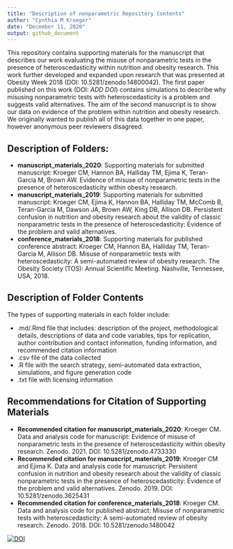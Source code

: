 ---
title: "Description of nonparametric Repository Contents"
author: "Cynthia M Kroeger"
date: "December 11, 2020"
output: github_document
---

This repository contains supporting materials for the manuscript that describes our work evaluating the misuse of nonparametric tests in the presence of heteroscedasticity within nutrition and obesity research. This work further developed and expanded upon research that was presented at Obesity Week 2018 (DOI: 10.5281/zenodo.14800042). The first paper published on this work (DOI: *ADD DOI*) contains simulations to describe why misusing nonparametric tests with heteroscedasticity is a problem and suggests valid alternatives. The aim of the second manuscript is to show our data on evidence of the problem within nutrition and obesity research. We originally wanted to publish all of this data together in one paper, however anonymous peer reviewers disagreed. 


## Description of Folders:

* __manuscript_materials_2020__: Supporting materials for submitted manuscript: Kroeger CM, Hannon BA, Halliday TM, Ejima K, Teran-Garcia M, Brown AW. Evidence of misuse of nonparametric tests in the presence of heteroscedasticity within obesity research.
* __manuscript_materials_2019__: Supporting materials for submitted manuscript: Kroeger CM, Ejima K, Hannon BA, Halliday TM, McComb B, Teran-Garcia M, Dawson JA, Brown AW, King DB, Allison DB. Persistent confusion in nutrition and obesity research about the validity of classic nonparametric tests in the presence of heteroscedasticity: Evidence of the problem and valid alternatives. 
* __conference_materials_2018__: Supporting materials for published conference abstract: Kroeger CM, Hannon BA, Halliday TM, Teran-Garcia M, Allison DB. Misuse of nonparametric tests with heteroscedasticity: A semi-automated review of obesity research. The Obesity Society (TOS): Annual Scientific Meeting. Nashville, Tennessee, USA, 2018.


## Description of Folder Contents 

The types of supporting materials in each folder include: 

* .md/.Rmd file that includes: description of the project, methodological details, descriptions of data and code variables, tips for replication, author contribution and contact information, funding information, and recommended citation information
* .csv file of the data collected 
* .R file with the search strategy, semi-automated data extraction, simulations, and figure generation code
* .txt file with licensing information


## Recommendations for Citation of Supporting Materials  

* __Recommended citation for manuscript_materials_2020__: Kroeger CM. Data and analysis code for manuscript: Evidence of misuse of nonparametric tests in the presence of heteroscedasticity within obesity research. Zenodo. 2021. DOI: 10.5281/zenodo.4733330
* __Recommended citation for manuscript_materials_2019__: Kroeger CM and Ejima K. Data and analysis code for manuscript: Persistent confusion in nutrition and obesity research about the validity of classic nonparametric tests in the presence of heteroscedasticity: Evidence of the problem and valid alternatives. Zenodo. 2019. DOI: 10.5281/zenodo.3625431 
* __Recommended citation for conference_materials_2018__: Kroeger CM. Data and analysis code for published abstract: Misuse of nonparametric tests with heteroscedasticity: A semi-automated review of obesity research. Zenodo. 2018. DOI: 10.5281/zenodo.1480042

[![DOI](https://zenodo.org/badge/156651162.svg)](https://zenodo.org/badge/latestdoi/156651162)

